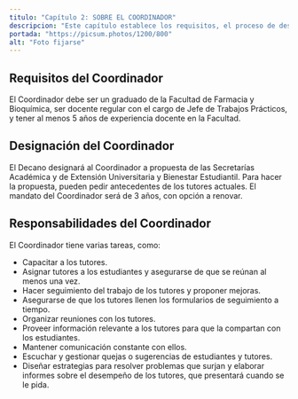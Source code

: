 ---
titulo: "Capítulo 2: SOBRE EL COORDINADOR"
descripcion: "Este capítulo establece los requisitos, el proceso de designación y las responsabilidades del Coordinador en el sistema de tutorías."
portada: "https://picsum.photos/1200/800"
alt: "Foto fijarse"
---

## Requisitos del Coordinador

El Coordinador debe ser un graduado de la Facultad de Farmacia y Bioquímica, ser docente regular con el cargo de Jefe de Trabajos Prácticos, y tener al menos 5 años de experiencia docente en la Facultad.

## Designación del Coordinador

El Decano designará al Coordinador a propuesta de las Secretarías Académica y de Extensión Universitaria y Bienestar Estudiantil. Para hacer la propuesta, pueden pedir antecedentes de los tutores actuales. El mandato del Coordinador será de 3 años, con opción a renovar.

## Responsabilidades del Coordinador

El Coordinador tiene varias tareas, como:

- Capacitar a los tutores.
- Asignar tutores a los estudiantes y asegurarse de que se reúnan al menos una vez.
- Hacer seguimiento del trabajo de los tutores y proponer mejoras.
- Asegurarse de que los tutores llenen los formularios de seguimiento a tiempo.
- Organizar reuniones con los tutores.
- Proveer información relevante a los tutores para que la compartan con los estudiantes.
- Mantener comunicación constante con ellos.
- Escuchar y gestionar quejas o sugerencias de estudiantes y tutores.
- Diseñar estrategias para resolver problemas que surjan y elaborar informes sobre el desempeño de los tutores, que presentará cuando se le pida.
